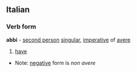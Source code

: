 ==Italian==
===Verb form===
'''abbi''' - [[second person]] [[singular]], [[imperative]] of [[avere]]
# [[have]]
*Note: [[negative]] form is ''non avere''